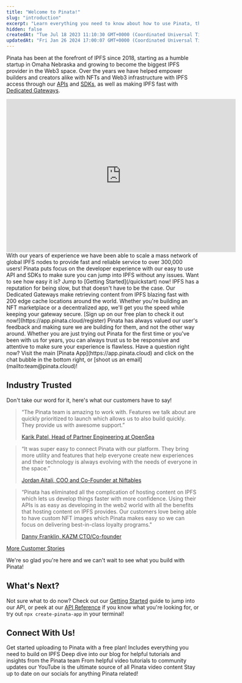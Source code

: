 ```yaml
---
title: "Welcome to Pinata!"
slug: "introduction"
excerpt: "Learn everything you need to know about how to use Pinata, the IPFS pinning service for Developers!"
hidden: false
createdAt: "Tue Jul 18 2023 11:10:30 GMT+0000 (Coordinated Universal Time)"
updatedAt: "Fri Jan 26 2024 17:00:07 GMT+0000 (Coordinated Universal Time)"
---
```


Pinata has been at the forefront of IPFS since 2018, starting as a humble startup in Omaha Nebraska and growing to become the biggest IPFS provider in the Web3 space. Over the years we have helped empower builders and creators alike with NFTs and Web3 infrastructure with IPFS access through our [APIs](/api-reference/introduction) and [SDKs](/sdks/pinata-sdk), as well as making IPFS fast with [Dedicated Gateways](/gateways/dedicated-ipfs-gateways).

<iframe
  width="600"
  height="400"
  src="https://www.youtube.com/embed/29k2C1JXyg4?si=CX1ipIomR8NRYLFJ"
  title="YouTube video player"
  frameBorder="0"
  allow="accelerometer; autoplay; clipboard-write; encrypted-media; gyroscope; picture-in-picture"
  allowFullScreen
  style={{ width: "100%", borderRadius: "0.5rem" }}
></iframe>

<CardGroup cols={2}>
  <Card title="Fast and Reliable" icon="rocket">
    With our years of experience we have been able to scale a mass network of
    global IPFS nodes to provide fast and reliable service to over 300,000
    users!
  </Card>
  <Card title="Developer Focused" icon="code">
    Pinata puts focus on the developer experience with our easy to use API and
    SDKs to make sure you can jump into IPFS without any issues. Want to see how
    easy it is? Jump to [Getting Started](/quickstart) now!
  </Card>
  <Card title="Blazing Fast Dedicated Gateways" icon="bolt-lightning">
    IPFS has a reputation for being slow, but that doesn't have to be the case.
    Our Dedicated Gateways make retrieving content from IPFS blazing fast with
    200 edge cache locations around the world. Whether you're building an NFT
    marketplace or a decentralized app, we'll get you the speed while keeping
    your gateway secure. [Sign up on our free plan to check it out
    now!](https://app.pinata.cloud/register)
  </Card>
  <Card title="Top-Notch Customer Service" icon="handshake">
    Pinata has always valued our user's feedback and making sure we are building
    for them, and not the other way around. Whether you are just trying out
    Pinata for the first time or you've been with us for years, you can always
    trust us to be responsive and attentive to make sure your experience is
    flawless. Have a question right now? Visit the main [Pinata
    App](https://app.pinata.cloud) and click on the chat bubble in the bottom
    right, or [shoot us an email](mailto:team@pinata.cloud)!
  </Card>
</CardGroup>

## Industry Trusted

Don't take our word for it, here's what our customers have to say!

> “The Pinata team is amazing to work with. Features we talk about are quickly prioritized to launch which allows us to also build quickly. They provide us with awesome support.”
>
> [Karik Patel, Head of Partner Engineering at OpenSea](https://www.pinata.cloud/blog/opensea-customer-story)

> “It was super easy to connect Pinata with our platform. They bring more utility and features that help everyone create new experiences and their technology is always evolving with the needs of everyone in the space.”
>
> [Jordan Aitali, COO and Co-Founder at Niftables](https://www.pinata.cloud/blog/niftables-customer-story)

> “Pinata has eliminated all the complication of hosting content on IPFS which lets us develop things faster with more confidence. Using their APIs is as easy as developing in the web2 world with all the benefits that hosting content on IPFS provides. Our customers love being able to have custom NFT images which Pinata makes easy so we can focus on delivering best-in-class loyalty programs."
>
> [Danny Franklin, KAZM CTO/Co-founder](https://www.pinata.cloud/blog/kazm-elevating-the-loyalty-program-experience)

[More Customer Stories](https://www.pinata.cloud/reading-lists/customer-stories)

We're so glad you're here and we can't wait to see what you build with Pinata!

## What's Next?

Not sure what to do now? Check out our [Getting Started](/quickstart) guide to jump into our API, or peek at our [API Reference](/api-reference/introduction) if you know what you're looking for, or try out `npx create-pinata-app` in your terminal!

## Connect With Us!

<CardGroup>
  <Card
    title="Sign Up for a Free plan!"
    icon="cloud"
    href="https://app.pinata.cloud/register"
  >
  Get started uploading to Pinata with a free plan! Includes everything you need to build on IPFS
  </Card>
  <Card title="Pinata Blog" icon="laptop" href="https://www.pinata.cloud/blog">Deep dive into our blog for helpful tutorials and insights from the Pinata team</Card>
  <Card
    title="YouTube"
    icon="youtube"
    href="https://www.youtube.com/@pinatacloud"
  >From helpful video tutorials to community updates our YouTube is the ultimate source of all Pinata video content</Card>
  <Card
    title="X (Twitter)"
    icon="twitter"
    iconType="brands"
    href="https://twitter.com/pinatacloud"
  >
  Stay up to date on our socials for anything Pinata related!
  </Card>
</CardGroup>

